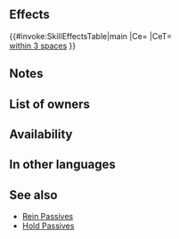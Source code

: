 {{Passive
|type=C
|name=Atk/Spd Hold
|exclusive=0
|canUseWeapon={{WeaponList|All}}
|canUseMove={{MoveList|Flying}}
|properties=random_owner
|1name=Atk/Spd Hold
|alt1name=Atk Spd Hold
|1tagid=SID_攻撃速さの大牽制
|1cost=300
|1effect=Inflicts Atk/Spd-4 on foes within 3 spaces during combat.
|1required=Atk/Spd Rein 3
}}
==Effects==
{{#invoke:SkillEffectsTable|main
|Ce={{Eft|Temporary debuffs|Atk/Spd|4}}
|CeT={{Tgt|Foes}}<br>[[within 3 spaces]]
}}
==Notes==
{{Temporary debuffs}}
{{FoesCombatEffect|effect=temporary debuffs}}
==List of owners==
{{Skill Hero List}}
==Availability==
{{PassiveFocusList}}
{{PassiveDistributionList}}
{{PassiveCombatManualList}}
==In other languages==
{{OtherLanguages
|english=Atk/Spd Hold
|japanese=攻撃速さの大牽制
|german=Angr./Ges.-Halt
|spanishEU=Aguante Ata/Vel
|spanishLA=Aguante Atq./Vel.
|french=Frein Atq/Vit
|italian=Redine Att/Vel
|chineseTW=攻擊速度大牽制
|portuguese=Freio Atq./Vel.
}}
==See also==
{{See also skills|cond=Description LIKE '%inflicts%Atk/Spd%-%on foes within _ spaces during combat%' AND Exclusive='1'}}
* [[Rein Passives]]
* [[Skill families/C Passives#Hold|Hold Passives]]
{{Passives Navbox|C}}